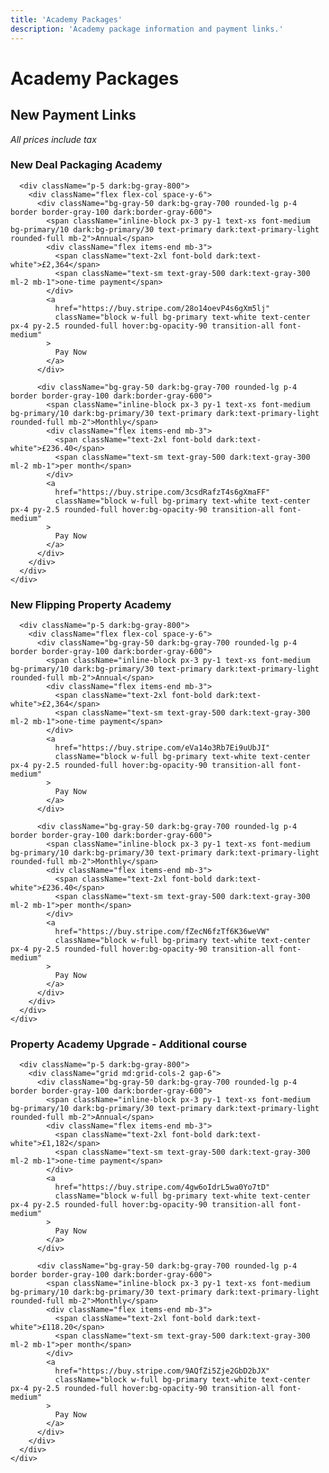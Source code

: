 ```yaml
---
title: 'Academy Packages'
description: 'Academy package information and payment links.'
---
```


# Academy Packages

## New Payment Links

*All prices include tax*

<CardGroup cols={2}>
  <Card>
    <div className="border border-gray-200 dark:border-gray-700 rounded-lg overflow-hidden">
      <div className="bg-gradient-to-r from-primary/10 to-primary/5 dark:from-primary/20 dark:to-primary/10 p-4">
        <div className="flex items-center">
          <div className="bg-white/80 dark:bg-gray-800/80 p-2 rounded-lg mr-3 text-primary">
            <i className="fas fa-box-taped text-xl"></i>
          </div>
          <h3 className="text-xl font-bold dark:text-white">New Deal Packaging Academy</h3>
        </div>
      </div>
      
      <div className="p-5 dark:bg-gray-800">
        <div className="flex flex-col space-y-6">
          <div className="bg-gray-50 dark:bg-gray-700 rounded-lg p-4 border border-gray-100 dark:border-gray-600">
            <span className="inline-block px-3 py-1 text-xs font-medium bg-primary/10 dark:bg-primary/30 text-primary dark:text-primary-light rounded-full mb-2">Annual</span>
            <div className="flex items-end mb-3">
              <span className="text-2xl font-bold dark:text-white">£2,364</span>
              <span className="text-sm text-gray-500 dark:text-gray-300 ml-2 mb-1">one-time payment</span>
            </div>
            <a 
              href="https://buy.stripe.com/28o14oevP4s6gXm5lj" 
              className="block w-full bg-primary text-white text-center px-4 py-2.5 rounded-full hover:bg-opacity-90 transition-all font-medium"
            >
              Pay Now
            </a>
          </div>
          
          <div className="bg-gray-50 dark:bg-gray-700 rounded-lg p-4 border border-gray-100 dark:border-gray-600">
            <span className="inline-block px-3 py-1 text-xs font-medium bg-primary/10 dark:bg-primary/30 text-primary dark:text-primary-light rounded-full mb-2">Monthly</span>
            <div className="flex items-end mb-3">
              <span className="text-2xl font-bold dark:text-white">£236.40</span>
              <span className="text-sm text-gray-500 dark:text-gray-300 ml-2 mb-1">per month</span>
            </div>
            <a 
              href="https://buy.stripe.com/3csdRafzT4s6gXmaFF" 
              className="block w-full bg-primary text-white text-center px-4 py-2.5 rounded-full hover:bg-opacity-90 transition-all font-medium"
            >
              Pay Now
            </a>
          </div>
        </div>
      </div>
    </div>
  </Card>

  <Card>
    <div className="border border-gray-200 dark:border-gray-700 rounded-lg overflow-hidden">
      <div className="bg-gradient-to-r from-primary/10 to-primary/5 dark:from-primary/20 dark:to-primary/10 p-4">
        <div className="flex items-center">
          <div className="bg-white/80 dark:bg-gray-800/80 p-2 rounded-lg mr-3 text-primary">
            <i className="fas fa-building text-xl"></i>
          </div>
          <h3 className="text-xl font-bold dark:text-white">New Flipping Property Academy</h3>
        </div>
      </div>
      
      <div className="p-5 dark:bg-gray-800">
        <div className="flex flex-col space-y-6">
          <div className="bg-gray-50 dark:bg-gray-700 rounded-lg p-4 border border-gray-100 dark:border-gray-600">
            <span className="inline-block px-3 py-1 text-xs font-medium bg-primary/10 dark:bg-primary/30 text-primary dark:text-primary-light rounded-full mb-2">Annual</span>
            <div className="flex items-end mb-3">
              <span className="text-2xl font-bold dark:text-white">£2,364</span>
              <span className="text-sm text-gray-500 dark:text-gray-300 ml-2 mb-1">one-time payment</span>
            </div>
            <a 
              href="https://buy.stripe.com/eVa14o3Rb7Ei9uUbJI" 
              className="block w-full bg-primary text-white text-center px-4 py-2.5 rounded-full hover:bg-opacity-90 transition-all font-medium"
            >
              Pay Now
            </a>
          </div>
          
          <div className="bg-gray-50 dark:bg-gray-700 rounded-lg p-4 border border-gray-100 dark:border-gray-600">
            <span className="inline-block px-3 py-1 text-xs font-medium bg-primary/10 dark:bg-primary/30 text-primary dark:text-primary-light rounded-full mb-2">Monthly</span>
            <div className="flex items-end mb-3">
              <span className="text-2xl font-bold dark:text-white">£236.40</span>
              <span className="text-sm text-gray-500 dark:text-gray-300 ml-2 mb-1">per month</span>
            </div>
            <a 
              href="https://buy.stripe.com/fZecN6fzTf6K36weVW" 
              className="block w-full bg-primary text-white text-center px-4 py-2.5 rounded-full hover:bg-opacity-90 transition-all font-medium"
            >
              Pay Now
            </a>
          </div>
        </div>
      </div>
    </div>
  </Card>

</CardGroup>

<div className="mt-8">
  <Card>
    <div className="border border-gray-200 dark:border-gray-700 rounded-lg overflow-hidden">
      <div className="bg-gradient-to-r from-primary/10 to-primary/5 dark:from-primary/20 dark:to-primary/10 p-4">
        <div className="flex items-center">
          <div className="bg-white/80 dark:bg-gray-800/80 p-2 rounded-lg mr-3 text-primary">
            <i className="fas fa-square-plus text-xl"></i>
          </div>
          <h3 className="text-xl font-bold dark:text-white">Property Academy Upgrade - Additional course</h3>
        </div>
      </div>
      
      <div className="p-5 dark:bg-gray-800">
        <div className="grid md:grid-cols-2 gap-6">
          <div className="bg-gray-50 dark:bg-gray-700 rounded-lg p-4 border border-gray-100 dark:border-gray-600">
            <span className="inline-block px-3 py-1 text-xs font-medium bg-primary/10 dark:bg-primary/30 text-primary dark:text-primary-light rounded-full mb-2">Annual</span>
            <div className="flex items-end mb-3">
              <span className="text-2xl font-bold dark:text-white">£1,182</span>
              <span className="text-sm text-gray-500 dark:text-gray-300 ml-2 mb-1">one-time payment</span>
            </div>
            <a 
              href="https://buy.stripe.com/4gw6oIdrL5wa0Yo7tD" 
              className="block w-full bg-primary text-white text-center px-4 py-2.5 rounded-full hover:bg-opacity-90 transition-all font-medium"
            >
              Pay Now
            </a>
          </div>
          
          <div className="bg-gray-50 dark:bg-gray-700 rounded-lg p-4 border border-gray-100 dark:border-gray-600">
            <span className="inline-block px-3 py-1 text-xs font-medium bg-primary/10 dark:bg-primary/30 text-primary dark:text-primary-light rounded-full mb-2">Monthly</span>
            <div className="flex items-end mb-3">
              <span className="text-2xl font-bold dark:text-white">£118.20</span>
              <span className="text-sm text-gray-500 dark:text-gray-300 ml-2 mb-1">per month</span>
            </div>
            <a 
              href="https://buy.stripe.com/9AQfZi5Zje2GbD2bJX" 
              className="block w-full bg-primary text-white text-center px-4 py-2.5 rounded-full hover:bg-opacity-90 transition-all font-medium"
            >
              Pay Now
            </a>
          </div>
        </div>
      </div>
    </div>
  </Card>
</div> 